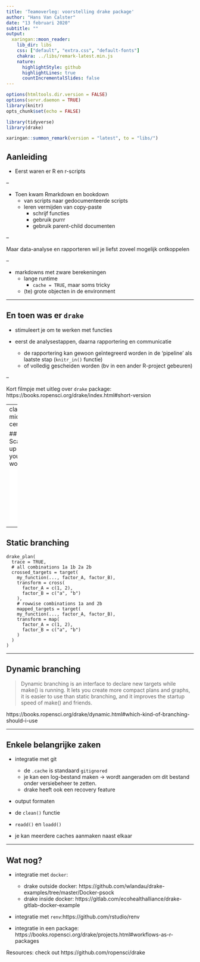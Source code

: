 ```yaml
---
title: 'Teamoverleg: voorstelling drake package'
author: "Hans Van Calster"
date: "13 februari 2020"
subtitle: ""
output:
  xaringan::moon_reader:
    lib_dir: libs
    css: ["default", "extra.css", "default-fonts"]
    chakra: ../libs/remark-latest.min.js
    nature:
      highlightStyle: github
      highlightLines: true
      countIncrementalSlides: false
---
```


```r
options(htmltools.dir.version = FALSE)
options(servr.daemon = TRUE)
library(knitr)
opts_chunk$set(echo = FALSE)

library(tidyverse)
library(drake)
```



```r
xaringan::summon_remark(version = "latest", to = "libs/")
```




## Aanleiding

- Eerst waren er R en r-scripts

--

- Toen kwam Rmarkdown en bookdown
    - van scripts naar gedocumenteerde scripts
    - leren vermijden van copy-paste
        - schrijf functies
        - gebruik purrr
        - gebruik parent-child documenten

--

Maar data-analyse en rapporteren wil je liefst zoveel mogelijk ontkoppelen

--

- markdowns met zware berekeningen
    - lange runtime
        - `cache = TRUE`, maar soms tricky
    - (te) grote objecten in de environment
    
    

---

## En toen was er `drake`

- stimuleert je om te werken met functies

- eerst de analysestappen, daarna rapportering en communicatie
    - de rapportering kan gewoon geïntegreerd worden in de 'pipeline' als laatste stap (`knitr_in()` functie)
    - of volledig gescheiden worden (bv in een ander R-project gebeuren)

--

Kort filmpje met uitleg over `drake` package: https://books.ropensci.org/drake/index.html#short-version

---
class: middle, center

## Scale-up your work

<iframe src="florabank_vis_graph.html" width="100%" height="80%" id="igraph"  scrolling="no" seamless="seamless" frameBorder="0" > </iframe>



---

## Static branching

````
drake_plan(
  trace = TRUE,
  # all combinations 1a 1b 2a 2b
  crossed_targets = target(
    my_function(..., factor_A, factor_B),
    transform = cross(
      factor_A = c(1, 2),
      factor_B = c("a", "b")
    ),
    # rowwise combinations 1a and 2b
    mapped_targets = target(
    my_function(..., factor_A, factor_B),
    transform = map(
      factor_A = c(1, 2),
      factor_B = c("a", "b")
    )
  )
)

````

---


## Dynamic branching

>Dynamic branching is an interface to declare new targets while make() is running. It lets you create more compact plans and graphs, it is easier to use than static branching, and it improves the startup speed of make() and friends.

https://books.ropensci.org/drake/dynamic.html#which-kind-of-branching-should-i-use



---

## Enkele belangrijke zaken

- integratie met git
    - de `.cache` is standaard `gitignored`
    - je kan een log-bestand maken -> wordt aangeraden om dit bestand onder versiebeheer te zetten.
    - drake heeft ook een recovery feature

- output formaten

- de `clean()` functie

- `readd()` en `loadd()`

- je kan meerdere caches aanmaken naast elkaar

---

## Wat nog?

- integratie met `docker`: 
    - drake outside docker: https://github.com/wlandau/drake-examples/tree/master/Docker-psock
    - drake inside docker: https://gitlab.com/ecohealthalliance/drake-gitlab-docker-example

- integratie met `renv`:https://github.com/rstudio/renv

- integratie in een package: https://books.ropensci.org/drake/projects.html#workflows-as-r-packages


Resources: check out https://github.com/ropensci/drake














